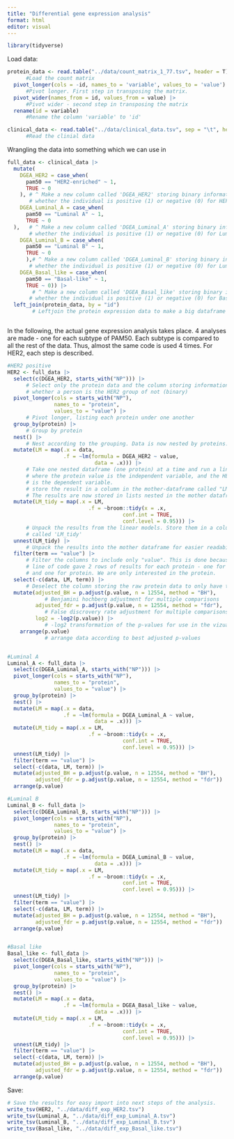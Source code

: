 ```yaml
---
title: "Differential gene expression analysis"
format: html
editor: visual
---
```


```r
library(tidyverse)
```

Load data:

```r

protein_data <- read.table("../data/count_matrix_1_77.tsv", header = T)|>
      #Load the count matrix
  pivot_longer(cols = -id, names_to = 'variable', values_to = 'value') |>
      #Pivot longer. First step in transposing the matrix. 
  pivot_wider(names_from = id, values_from = value) |>
      #Pivot wider - second step in transposing the matrix
  rename(id = variable)
      #Rename the column 'variable' to 'id'

clinical_data <- read.table("../data/clinical_data.tsv", sep = "\t", header = T)
      #Read the clinial data
```

Wrangling the data into something which we can use in

```r

full_data <- clinical_data |>
  mutate( 
    DGEA_HER2 = case_when(
      pam50 == "HER2-enriched" ~ 1, 
      TRUE ~ 0
    ), # ^ Make a new column called 'DGEA_HER2' storing binary information of 
       # whether the individual is positive (1) or negative (0) for HER2
    DGEA_Luminal_A = case_when(
      pam50 == "Luminal A" ~ 1, 
      TRUE ~ 0
  ),   # ^ Make a new column called 'DGEA_Luminal_A' storing binary information of 
       # whether the individual is positive (1) or negative (0) for Luminal A
    DGEA_Luminal_B = case_when(
      pam50 == "Luminal B" ~ 1, 
      TRUE ~ 0
      ),# ^ Make a new column called 'DGEA_Luminal_B' storing binary information of 
       # whether the individual is positive (1) or negative (0) for Luminal B
    DGEA_Basal_like = case_when(
      pam50 == "Basal-like" ~ 1, 
      TRUE ~ 0)) |>
        # ^ Make a new column called 'DGEA_Basal_like' storing binary information of 
       # whether the individual is positive (1) or negative (0) for Basal like
  left_join(protein_data, by = "id")
        # Leftjoin the protein expression data to make a big dataframe with everything



```

In the following, the actual gene expression analysis takes place. 4 analyses are made - one for each subtype of PAM50. Each subtype is compared to all the rest of the data. Thus, almost the same code is used 4 times. For HER2, each step is described.

```r

#HER2 positive
HER2 <- full_data |>
  select(c(DGEA_HER2, starts_with("NP"))) |>
      # Select only the protein data and the column storing information on 
      # whether a person is the HER2 group of not (binary)
  pivot_longer(cols = starts_with("NP"),
               names_to = "protein",
               values_to = "value") |>
      # Pivot longer, listing each protein under one another
  group_by(protein) |>
      # Group by protein
  nest() |> 
      # Nest according to the grouping. Data is now nested by proteins. 
  mutate(LM = map(.x = data,
                  .f = ~lm(formula = DGEA_HER2 ~ value,
                            data = .x))) |>
      # Take one nested dataframe (one protein) at a time and run a linear model 
      # where the protein value is the independent variable, and the HER2-status
      # is the dependent variable.
      # store the result in a column in the mother-dataframe called "LM"
      # The results are now stored in lists nested in the mother dataframe. 
  mutate(LM_tidy = map(.x = LM,
                          .f = ~broom::tidy(x = .x,
                                     conf.int = TRUE,
                                     conf.level = 0.95))) |>
      # Unpack the results from the linear models. Store them in a column 
      # called 'LM_tidy'
  unnest(LM_tidy) |>
      # Unpack the results into the mother dataframe for easier readability
  filter(term == "value") |>
      # Filter the columns to include only "value". This is done because the last
      # line of code gave 2 rows of results for each protein - one for intercept
      # and one for protein. We are only interested in the protein.
  select(-c(data, LM, term)) |>
      # Deselect the column storing the raw protein data to only have the results left
  mutate(adjusted_BH = p.adjust(p.value, n = 12554, method = "BH"), 
            # Benjamini hochberg adjustment for multiple comparisons
         adjusted_fdr = p.adjust(p.value, n = 12554, method = "fdr"), 
            # False discrovery rate adjustment for multiple comparisons
         log2 = -log2(p.value)) |>
            # -log2 transformation of the p-values for use in the vizualisation below
    arrange(p.value)
            # arrange data according to best adjusted p-values


#Luminal A
Luminal_A <- full_data |>
  select(c(DGEA_Luminal_A, starts_with("NP"))) |>
  pivot_longer(cols = starts_with("NP"),
               names_to = "protein",
               values_to = "value") |>
  group_by(protein) |>
  nest() |> 
  mutate(LM = map(.x = data,
                  .f = ~lm(formula = DGEA_Luminal_A ~ value,
                            data = .x))) |>
  mutate(LM_tidy = map(.x = LM,
                          .f = ~broom::tidy(x = .x,
                                     conf.int = TRUE,
                                     conf.level = 0.95))) |>
  unnest(LM_tidy) |>
  filter(term == "value") |>
  select(-c(data, LM, term)) |>
  mutate(adjusted_BH = p.adjust(p.value, n = 12554, method = "BH"), 
         adjusted_fdr = p.adjust(p.value, n = 12554, method = "fdr")) |>
  arrange(p.value)

#Luminal B
Luminal_B <- full_data |>
  select(c(DGEA_Luminal_B, starts_with("NP"))) |>
  pivot_longer(cols = starts_with("NP"),
               names_to = "protein",
               values_to = "value") |>
  group_by(protein) |>
  nest() |> 
  mutate(LM = map(.x = data,
                  .f = ~lm(formula = DGEA_Luminal_B ~ value,
                            data = .x))) |>
  mutate(LM_tidy = map(.x = LM,
                          .f = ~broom::tidy(x = .x,
                                     conf.int = TRUE,
                                     conf.level = 0.95))) |>
  unnest(LM_tidy) |>
  filter(term == "value") |>
  select(-c(data, LM, term)) |>
  mutate(adjusted_BH = p.adjust(p.value, n = 12554, method = "BH"), 
         adjusted_fdr = p.adjust(p.value, n = 12554, method = "fdr")) |>
  arrange(p.value)


#Basal like
Basal_like <- full_data |>
  select(c(DGEA_Basal_like, starts_with("NP"))) |>
  pivot_longer(cols = starts_with("NP"),
               names_to = "protein",
               values_to = "value") |>
  group_by(protein) |>
  nest() |> 
  mutate(LM = map(.x = data,
                  .f = ~lm(formula = DGEA_Basal_like ~ value,
                            data = .x))) |>
  mutate(LM_tidy = map(.x = LM,
                          .f = ~broom::tidy(x = .x,
                                     conf.int = TRUE,
                                     conf.level = 0.95))) |>
  unnest(LM_tidy) |>
  filter(term == "value") |>
  select(-c(data, LM, term)) |>
  mutate(adjusted_BH = p.adjust(p.value, n = 12554, method = "BH"), 
         adjusted_fdr = p.adjust(p.value, n = 12554, method = "fdr")) |>
  arrange(p.value)
```

Save:

```r
# Save the results for easy import into next steps of the analysis.
write_tsv(HER2, "../data/diff_exp_HER2.tsv")
write_tsv(Luminal_A, "../data/diff_exp_Luminal_A.tsv")
write_tsv(Luminal_B, "../data/diff_exp_Luminal_B.tsv")
write_tsv(Basal_like, "../data/diff_exp_Basal_like.tsv")
```
